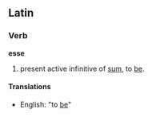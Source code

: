 ==Latin==
===Verb===
'''esse'''

#present active infinitive of [[sum]], to [[be]].
====Translations====
*English: "to [[be]]"
